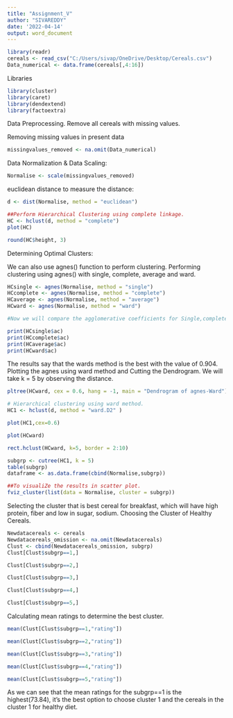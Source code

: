 ---
title: "Assignment_V"
author: "SIVAREDDY"
date: '2022-04-14'
output: word_document
---
```{r}
library(readr)
cereals <- read_csv("C:/Users/sivap/OneDrive/Desktop/Cereals.csv")
Data_numerical <- data.frame(cereals[,4:16])

```
Libraries

```{r}
library(cluster)
library(caret)
library(dendextend)
library(factoextra)
```

Data Preprocessing. Remove all cereals with missing values. 

Removing missing values in present data

```{r}

missingvalues_removed <- na.omit(Data_numerical)

```

 Data Normalization & Data Scaling:


```{r}
Normalise <- scale(missingvalues_removed)
```
 euclidean distance to measure the distance:
 
```{r}

d <- dist(Normalise, method = "euclidean")

```
 
```{r}

##Perform Hierarchical Clustering using complete linkage.
HC <- hclust(d, method = "complete")
plot(HC)
```
```{r}
round(HC$height, 3)
```
Determining Optimal Clusters:

We can also use agnes() function to perform clustering.
Performing clustering using agnes() with single, complete, average and ward.

```{r}
HCsingle <- agnes(Normalise, method = "single")
HCcomplete <- agnes(Normalise, method = "complete")
HCaverage <- agnes(Normalise, method = "average")
HCward <- agnes(Normalise, method = "ward")

#Now we will compare the agglomerative coefficients for Single,complete, average and ward.

print(HCsingle$ac)
print(HCcomplete$ac)
print(HCaverage$ac)
print(HCward$ac)
```
The results say that the wards method is the best with the value of 0.904. Plotting the agnes using ward method and Cutting the Dendrogram. We will take k = 5 by observing the distance.

```{r}

pltree(HCward, cex = 0.6, hang = -1, main = "Dendrogram of agnes-Ward")

```

```{r}

# Hierarchical clustering using ward method.
HC1 <- hclust(d, method = "ward.D2" )

plot(HC1,cex=0.6)

plot(HCward)

rect.hclust(HCward, k=5, border = 2:10)

subgrp <- cutree(HC1, k = 5)
table(subgrp)
dataframe <- as.data.frame(cbind(Normalise,subgrp))
```
```{r}
##To visualiZe the results in scatter plot.
fviz_cluster(list(data = Normalise, cluster = subgrp))
```

Selecting the cluster that is best cereal for breakfast, which will have high protein, fiber and
low in sugar, sodium.
Choosing the Cluster of Healthy Cereals.

```{r}

Newdatacereals <- cereals
Newdatacereals_omission <- na.omit(Newdatacereals)
Clust <- cbind(Newdatacereals_omission, subgrp)
Clust[Clust$subgrp==1,]

```
```{r}
Clust[Clust$subgrp==2,]
```
```{r}
Clust[Clust$subgrp==3,]
```
```{r}
Clust[Clust$subgrp==4,]
```

```{r}
Clust[Clust$subgrp==5,]

```



Calculating mean ratings to determine the best cluster.
```{r}

mean(Clust[Clust$subgrp==1,"rating"])


```


```{r}
mean(Clust[Clust$subgrp==2,"rating"])

```

```{r}
mean(Clust[Clust$subgrp==3,"rating"])

```
```{r}
mean(Clust[Clust$subgrp==4,"rating"])

```
```{r}
mean(Clust[Clust$subgrp==5,"rating"])

```



As we can see that the mean ratings for the subgrp==1 is the highest(73.84), it’s the best
option to choose cluster 1 and the cereals in the cluster 1 for healthy diet.